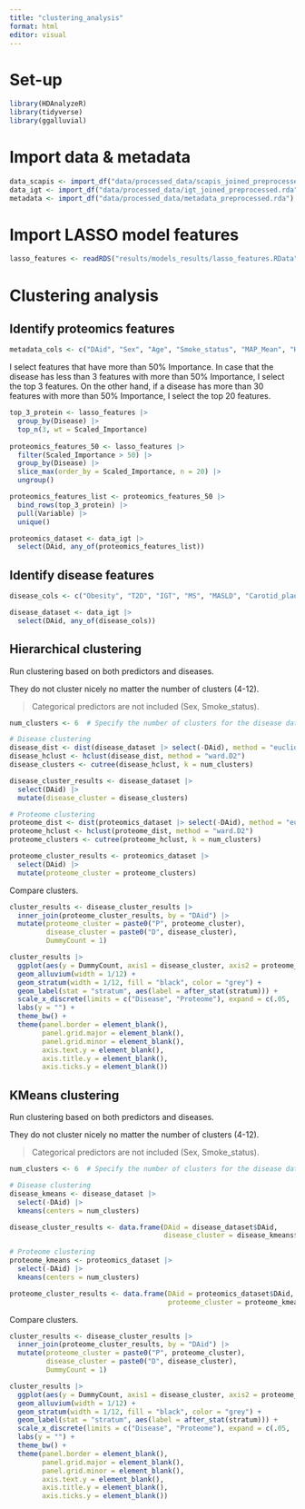 ```yaml
---
title: "clustering_analysis"
format: html
editor: visual
---
```


# Set-up

```r
library(HDAnalyzeR)
library(tidyverse)
library(ggalluvial)
```

# Import data & metadata

```r
data_scapis <- import_df("data/processed_data/scapis_joined_preprocessed.rda")
data_igt <- import_df("data/processed_data/igt_joined_preprocessed.rda")
metadata <- import_df("data/processed_data/metadata_preprocessed.rda")
```

# Import LASSO model features

```r
lasso_features <- readRDS("results/models_results/lasso_features.RData")
```

# Clustering analysis

## Identify proteomics features

```r
metadata_cols <- c("DAid", "Sex", "Age", "Smoke_status", "MAP_Mean", "HbA1c", "Chol", "LDL", "HDL", "TG", "ALT", "GGT", "Urate", "Crea", "eGFR", "CRP", "Hb", "WBC", "PLT")
```

I select features that have more than 50% Importance. In case that the disease has less than 3 features with more than 50% Importance, I select the top 3 features. On the other hand, if a disease has more than 30 features with more than 50% Importance, I select the top 20 features.

```r
top_3_protein <- lasso_features |> 
  group_by(Disease) |> 
  top_n(3, wt = Scaled_Importance)
  
proteomics_features_50 <- lasso_features |> 
  filter(Scaled_Importance > 50) |> 
  group_by(Disease) |>
  slice_max(order_by = Scaled_Importance, n = 20) |> 
  ungroup()

proteomics_features_list <- proteomics_features_50 |> 
  bind_rows(top_3_protein) |>
  pull(Variable) |> 
  unique()
```

```r
proteomics_dataset <- data_igt |> 
  select(DAid, any_of(proteomics_features_list))
```

## Identify disease features

```r
disease_cols <- c("Obesity", "T2D", "IGT", "MS", "MASLD", "Carotid_plaque", "CAC", "Sleep_apnea")
```

```r
disease_dataset <- data_igt |> 
  select(DAid, any_of(disease_cols))
```

## Hierarchical clustering

Run clustering based on both predictors and diseases.

They do not cluster nicely no matter the number of clusters (4-12).

> Categorical predictors are not included (Sex, Smoke_status).

```r
num_clusters <- 6  # Specify the number of clusters for the disease data

# Disease clustering
disease_dist <- dist(disease_dataset |> select(-DAid), method = "euclidean")
disease_hclust <- hclust(disease_dist, method = "ward.D2")
disease_clusters <- cutree(disease_hclust, k = num_clusters)

disease_cluster_results <- disease_dataset |> 
  select(DAid) |> 
  mutate(disease_cluster = disease_clusters)

# Proteome clustering
proteome_dist <- dist(proteomics_dataset |> select(-DAid), method = "euclidean")
proteome_hclust <- hclust(proteome_dist, method = "ward.D2")
proteome_clusters <- cutree(proteome_hclust, k = num_clusters)

proteome_cluster_results <- proteomics_dataset |> 
  select(DAid) |> 
  mutate(proteome_cluster = proteome_clusters)
```

Compare clusters.

```r
cluster_results <- disease_cluster_results |> 
  inner_join(proteome_cluster_results, by = "DAid") |> 
  mutate(proteome_cluster = paste0("P", proteome_cluster),
         disease_cluster = paste0("D", disease_cluster),
         DummyCount = 1)

cluster_results |> 
  ggplot(aes(y = DummyCount, axis1 = disease_cluster, axis2 = proteome_cluster)) +
  geom_alluvium(width = 1/12) +
  geom_stratum(width = 1/12, fill = "black", color = "grey") +
  geom_label(stat = "stratum", aes(label = after_stat(stratum))) +
  scale_x_discrete(limits = c("Disease", "Proteome"), expand = c(.05, .05)) +
  labs(y = "") +
  theme_bw() + 
  theme(panel.border = element_blank(), 
        panel.grid.major = element_blank(),
        panel.grid.minor = element_blank(),
        axis.text.y = element_blank(),
        axis.title.y = element_blank(),
        axis.ticks.y = element_blank())
```

## KMeans clustering

Run clustering based on both predictors and diseases.

They do not cluster nicely no matter the number of clusters (4-12).

> Categorical predictors are not included (Sex, Smoke_status).

```r
num_clusters <- 6  # Specify the number of clusters for the disease data

# Disease clustering
disease_kmeans <- disease_dataset |> 
  select(-DAid) |> 
  kmeans(centers = num_clusters)

disease_cluster_results <- data.frame(DAid = disease_dataset$DAid, 
                                      disease_cluster = disease_kmeans$cluster)

# Proteome clustering
proteome_kmeans <- proteomics_dataset |> 
  select(-DAid) |> 
  kmeans(centers = num_clusters)

proteome_cluster_results <- data.frame(DAid = proteomics_dataset$DAid, 
                                       proteome_cluster = proteome_kmeans$cluster)
```

Compare clusters.

```r
cluster_results <- disease_cluster_results |> 
  inner_join(proteome_cluster_results, by = "DAid") |> 
  mutate(proteome_cluster = paste0("P", proteome_cluster),
         disease_cluster = paste0("D", disease_cluster),
         DummyCount = 1)

cluster_results |> 
  ggplot(aes(y = DummyCount, axis1 = disease_cluster, axis2 = proteome_cluster)) +
  geom_alluvium(width = 1/12) +
  geom_stratum(width = 1/12, fill = "black", color = "grey") +
  geom_label(stat = "stratum", aes(label = after_stat(stratum))) +
  scale_x_discrete(limits = c("Disease", "Proteome"), expand = c(.05, .05)) +
  labs(y = "") +
  theme_bw() + 
  theme(panel.border = element_blank(), 
        panel.grid.major = element_blank(),
        panel.grid.minor = element_blank(),
        axis.text.y = element_blank(),
        axis.title.y = element_blank(),
        axis.ticks.y = element_blank())
```
